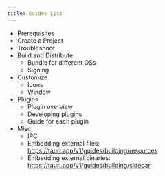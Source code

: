 ```yaml
---
title: Guides List
---
```


- Prerequisites
- Create a Project
- Troubleshoot
- Build and Distribute
    - Bundle for different OSs
    - Signing
- Customize
    - Icons
    - Window
- Plugins
    - Plugin overview
    - Developing plugins
    - Guide for each plugin
- Misc.
    - IPC
    - Embedding external files: https://tauri.app/v1/guides/building/resources
    - Embedding external binaries: https://tauri.app/v1/guides/building/sidecar